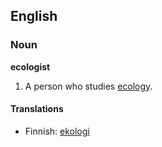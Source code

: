 ==English==

===Noun===
'''ecologist'''
# A person who studies [[ecology]].

====Translations====
*Finnish: [[ekologi]]